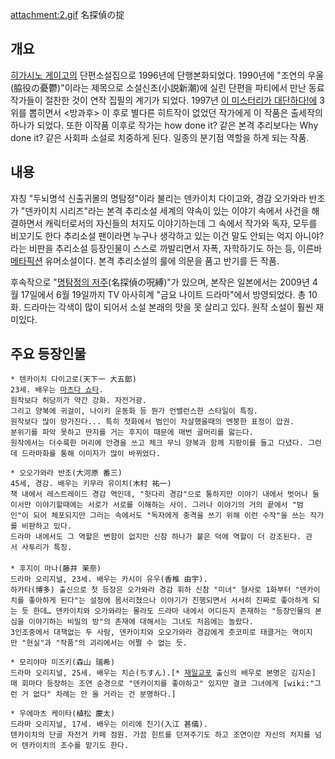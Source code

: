 attachment:2.gif
名探偵の掟

== 개요 ==
[[히가시노 게이고]]의 단편소설집으로 1996년에 단행본화되었다. 1990년에 "조연의 우울(脇役の憂鬱)"이라는 제목으로  소설신초(小説新潮)에 실린 단편을 파티에서 만난 동료 작가들이 절찬한 것이 연작 집필의 계기가 되었다. 1997년 [[이 미스터리가 대단하다!]]에 3위를 뽑히면서 <방과후> 이 후로 별다른 히트작이 없었던 작가에게 이 작품은 출세작의 하나가 되었다. 또한 이작품 이후로 작가는 how done it? 같은 본격 추리보다는 Why done it? 같은 사회파 소설로 치중하게 된다. 일종의 분기점 역할을 하게 되는 작품.

== 내용 ==
자칭 "두뇌명석 신출귀몰의 명탐정"이라 불리는 덴카이치 다이고와, 경감 오가와라 반조가 "덴카이치 시리즈"라는 본격 추리소설 세계의 약속이 있는 이야기 속에서 사건을 해결하면서 캐릭터로서의 자신들의 처지도 이야기하는데 그 속에서 작가와 독자, 모두를 비꼬기도 한다 추리소설 팬이라면 누구나 생각하고 있는 이건 말도 안되는 억지 아니야?라는 비판을 추리소설 등장인물이 스스로 까발리면서 자폭, 자학하기도 하는 등, 이른바 [[메타픽션]] 유머소설이다. 본격 추리소설의 룰에 의문을 품고 반기를 든 작품.


후속작으로 "[[명탐정의 저주]](名探偵の呪縛)"가 있으며, 본작은 일본에서는 2009년 4월 17일에서 6월 19일까지 TV 아사히계 "금요 나이트 드라마"에서 방영되었다. 총 10화. 드라마는 각색이 많이 되어서 소설 본래의 맛을 못 살리고 있다. 원작 소설이 훨씬 재미있다.

== 주요 등장인물 ==
 * 텐카이치 다이고로(天下一 大五郞)
 23세. 배우는 [[마츠다 쇼타]].
 원작보다 허당끼가 약간 강화. 자전거광.
 그리고 양복에 귀걸이, 나이키 운동화 등 뭔가 언밸런스한 스타일이 특징.
 원작보다 많이 망가진다... 특히 첫화에서 범인이 자살했을때의 멘붕한 표정이 압권.
 분위기를 파악 못하고 딴지를 거는 후지이 때문에 매번 골머리를 앓는다.
 원작에서는 더수룩한 머리에 안경을 쓰고 체크 무늬 양복과 함께 지팡이를 들고 다녔다. 그런데 드라마화를 통해 이미지가 많이 바뀌었다.

 * 오오가와라 반조(大河原 番三)
 45세, 경감. 배우는 키무라 유이치(木村 祐一) 
 책 내에서 레스트레이드 경감 역인데, "헛다리 경감"으로 통하지만 이야기 내에서 벗어나 둘이서만 이야기할때에는 서로가 서로를 이해하는 사이. 그러나 이야기의 거의 끝에서 "범인"이 되어 체포되지만 그러는 속에서도 "독자에게 충격을 쓰기 위해 이런 수작"을 쓰는 작가를 비판하고 있다.
 드라마 내에서도 그 역할은 변함이 없지만 신참 하나가 붙은 덕에 역할이 더 강조된다. 관서 사투리가 특징.
 
 * 후지이 마나(藤井 茉奈)
 드라마 오리지널, 23세. 배우는 카시이 유우(香椎 由宇). 
 하카타(博多) 출신으로 첫 등장은 오가와라 경감 휘하 신참 "미녀" 형사로 1화부터 "덴카이치를 좋아하게 된다"는 설정에 몸서리쳤으나 이야기가 진행되면서 서서히 진짜로 좋아하게 되는 듯 한데… 덴카이치와 오가와라는 몰라도 드라마 내에서 어디든지 존재하는 "등장인물의 본심을 이야기하는 비밀의 방"의 존재에 대해서는 그녀도 처음에는 놀랐다.
 3인조중에서 대책없는 두 사람, 덴카이치와 오오가와라 경감에게 츳코미로 태클거는 역이지만 "현실"과 "작품"의 괴리에서는 어쩔 수 없는 듯.

 * 모리야마 미즈키(森山 瑞希)
 드라마 오리지널, 25세. 배우는 치슨(ちすん).[* [[재일교포]] 출신의 배우로 본명은 김지순] 
 매 회마다 등장하는 조연 순경으로 "덴카이치를 좋아하고" 있지만 결코 그녀에게 [wiki:"그런 거 없다" 차례는 안 올 거라는 건 분명하다.] 

 * 우에마츠 케이타(植松 慶太)
 드라마 오리지널, 17세. 배우는 이리에 진기(入江 甚儀). 
 텐카이치의 단골 자전거 카페 점원. 가끔 힌트를 던져주기도 하고 조연이란 자신의 처지를 넘어 텐카이치의 조수를 맡기도 한다.

